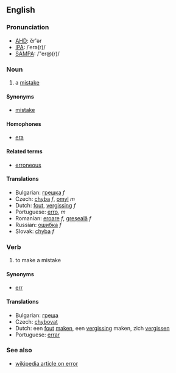 ==English==

===Pronunciation===
*[[w:AHD|AHD]]: ĕr'ər
*[[w:IPA|IPA]]: /ˈerə(r)/
*[[w:SAMPA|SAMPA]]: /"er@(r)/

===Noun===

# a [[mistake]]

====Synonyms====

*[[mistake]]

====Homophones====

*[[era]]

====Related terms====

*[[erroneous]]

====Translations====
*Bulgarian: [[грешка]] ''f''
*Czech: [[chyba]] ''f'', [[omyl]] ''m''
*Dutch: [[fout]], [[vergissing]] ''f''
*Portuguese: [[erro]], ''m''
*Romanian: [[eroare]] ''f'', [[greşeală]] ''f''
*Russian: [[oшибкa]] ''f''
*Slovak: [[chyba]] ''f''

===Verb===

#to make a mistake

====Synonyms====

*[[err]]

====Translations====

*Bulgarian: [[греша]]
*Czech: [[chybovat]]
*Dutch: een [[fout]] [[maken]], een [[vergissing]] maken, zich [[vergissen]]
*Portuguese: [[errar]]

===See also===
*[[en:Error|wikipedia article on error]]